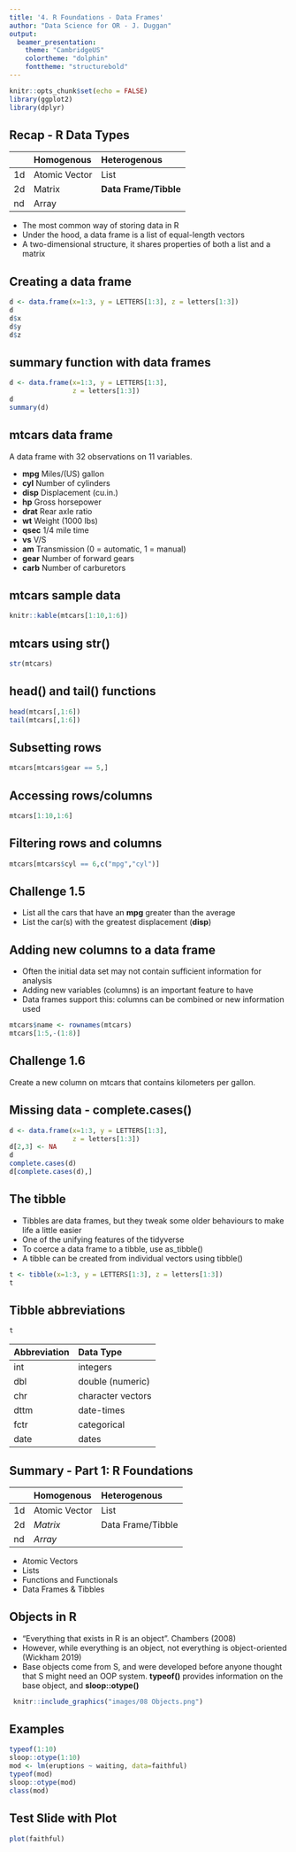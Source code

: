 ```yaml
---
title: '4. R Foundations - Data Frames'
author: "Data Science for OR - J. Duggan"
output:
  beamer_presentation:
    theme: "CambridgeUS"
    colortheme: "dolphin"
    fonttheme: "structurebold"
---
```


```r
knitr::opts_chunk$set(echo = FALSE)
library(ggplot2)
library(dplyr)
```


## Recap - R Data Types
 
|| Homogenous| Heterogenous |
|:------|:----------|:-----------|
|1d | Atomic Vector|List|
|2d | Matrix|**Data Frame/Tibble**|
|nd | Array| |

- The most common way of storing data in R
- Under the hood, a data frame is a list of equal-length vectors
- A two-dimensional structure, it shares properties of both a list and a matrix



## Creating a data frame

```r
d <- data.frame(x=1:3, y = LETTERS[1:3], z = letters[1:3])
d
d$x
d$y
d$z
```

## summary function with data frames

```r
d <- data.frame(x=1:3, y = LETTERS[1:3], 
                z = letters[1:3])
d
summary(d)
```

## mtcars data frame
A data frame with 32 observations on 11 variables.

- **mpg**	Miles/(US) gallon	
- **cyl**	Number of cylinders	
- **disp**	Displacement (cu.in.)	
- **hp**	Gross horsepower	
- **drat**	Rear axle ratio	
- **wt**	Weight (1000 lbs)	
- **qsec**	1/4 mile time	
- **vs**	V/S	
- **am**	Transmission (0 = automatic, 1 = manual)	
- **gear**	Number of forward gears	
- **carb**	Number of carburetors

## mtcars sample data

```r
knitr::kable(mtcars[1:10,1:6])
```

## mtcars using **str()**
```r
str(mtcars)
```
## head() and tail() functions
```r
head(mtcars[,1:6])
tail(mtcars[,1:6])
```

## Subsetting rows
```r
mtcars[mtcars$gear == 5,]
```

## Accessing rows/columns
```r
mtcars[1:10,1:6]
```

## Filtering rows and columns
```r
mtcars[mtcars$cyl == 6,c("mpg","cyl")]
```

## Challenge 1.5
- List all the cars that have an **mpg** greater than the average
- List the car(s) with the greatest displacement (**disp**)

## Adding new columns to a data frame
- Often the initial data set may not contain sufficient information for analysis
- Adding new variables (columns) is an important feature to have
- Data frames support this: columns can be combined or new information used

```r
mtcars$name <- rownames(mtcars)
mtcars[1:5,-(1:8)]
```

## Challenge 1.6
Create a new column on mtcars that contains kilometers per gallon. 

## Missing data - complete.cases()

```r
d <- data.frame(x=1:3, y = LETTERS[1:3], 
                z = letters[1:3])
d[2,3] <- NA
d
complete.cases(d)
d[complete.cases(d),]
```

## The tibble
- Tibbles are data frames, but they tweak some older behaviours to make life a little easier
- One of the unifying features of the tidyverse
- To coerce a data frame to a tibble, use as_tibble()
- A tibble can be created from individual vectors using tibble()


```r
t <- tibble(x=1:3, y = LETTERS[1:3], z = letters[1:3])
t
```

## Tibble abbreviations

```r
t
```

|Abbreviation| Data Type |
|:------|:--------|
|int | integers |
|dbl | double (numeric)|
|chr | character vectors| 
|dttm | date-times| 
|fctr | categorical| 
|date | dates |

## Summary - Part 1: R Foundations
|| Homogenous| Heterogenous |
|:------|:----------|:-----------|
|1d | Atomic Vector|List|
|2d | *Matrix*|Data Frame/Tibble|
|nd | *Array*| |

- Atomic Vectors
- Lists
- Functions and Functionals
- Data Frames & Tibbles

## Objects in R
- “Everything that exists in R is an object”. Chambers (2008)
- However, while everything is an object, not everything is object-oriented (Wickham 2019)
- Base objects come from S, and were developed before anyone thought that S might need an OOP system. **typeof()** provides information on the base object, and **sloop::otype()**

```r
 knitr::include_graphics("images/08 Objects.png")
```

## Examples
```r
typeof(1:10)
sloop::otype(1:10)
mod <- lm(eruptions ~ waiting, data=faithful) 
typeof(mod)
sloop::otype(mod)
class(mod)
```

## Test Slide with Plot

```r
plot(faithful)
```

